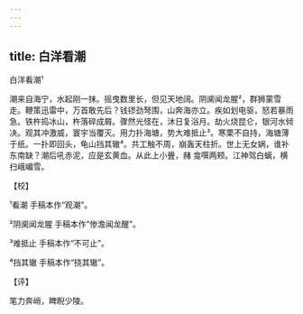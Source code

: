```yaml
---
---
---
```

title: 白洋看潮
---



白洋看潮¹





潮来自海宁，水起刚一抹。摇曳数里长，但见天地阔。阴阒闻龙腥²，群狮蒙雪走。鞭策迅雷中，万首敢先后？钱镠劲弩围，山奔海亦立。疾如划电驱，怒若暴雨急。铁杵捣冰山，杵落碎成屑。骤然光怪在，沐日复浴月。劫火烧昆仑，银河水倾决。观其冲激威，寰宇当覆灭。用力扑海塘，势大难抵止³。寒栗不自持，海塘薄于纸。一扑即回头，龟山挡其辙⁴。共工触不周，崩轰天柱折。世上无女娲，谁补东南缺？潮后吼赤泥，应是玄黄血。从此上小舋，赭 龛噀两颊。江神驾白螭，横扫峨嵋雪。

【校】

¹看潮 手稿本作“观潮”。

²阴阒闻龙腥 手稿本作“惨澹闻龙醒”。

³难抵止 手稿本作“不可止”。

⁴挡其辙 手稿本作“挠其辙”。

【评】

笔力奔峭，睥睨少陵。